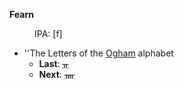 '''Fearn'''
:IPA: [f]

* ''The Letters of the [[Ogham]] alphabet
** '''Last''': [[ᚂ]]
** '''Next''': [[ᚄ]]
